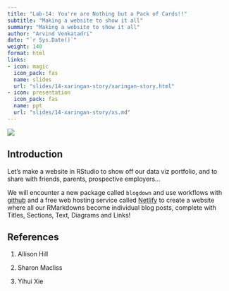 ```yaml
---
title: "Lab-14: You're are Nothing but a Pack of Cards!!"
subtitle: "Making a website to show it all"
summary: "Making a website to show it all"
author: "Arvind Venkatadri"
date: "`r Sys.Date()`"
weight: 140
format: html
links:
- icon: magic
  icon_pack: fas
  name: slides
  url: "slides/14-xaringan-story/xaringan-story.html"
- icon: presentation
  icon_pack: fas
  name: ppt
  url: "slides/14-xaringan-story/xs.md"
---
```


![](featured.jpg)

## Introduction

Let's make a website in RStudio to show off our data viz portfolio, and
to share with friends, parents, prospective employers...

We will encounter a new package called `blogdown` and use workflows with
[github](https://github.com) and a free web hosting service called
[Netlify](https://www.netlify.app) to create a website where all our
RMarkdowns become individual blog posts, complete with Titles, Sections,
Text, Diagrams and Links!

## References

1.  Allison Hill

2.  Sharon Macliss

3.  Yihui Xie
